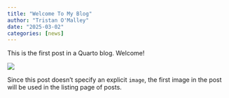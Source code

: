 ```yaml
---
title: "Welcome To My Blog"
author: "Tristan O'Malley"
date: "2025-03-02"
categories: [news]
---
```


This is the first post in a Quarto blog. Welcome!

![](thumbnail.jpg)

Since this post doesn't specify an explicit `image`, the first image in the post will be used in the listing page of posts.
